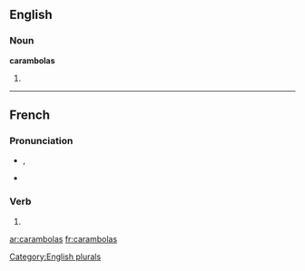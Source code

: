 ==English==

===Noun===
'''carambolas'''

# {{plural of|[[carambola]]}}

[[Category:English plurals]]

----

==French==

===Pronunciation===
* {{IPA|lang=fr|/ka.ʁɑ̃.bɔ.la/}}, {{X-SAMPA|/ka.RA~.bO.la/|lang=fr}}
* {{homophones|carambola|carambolât}}

===Verb===
{{fr-verb-form}}

# {{conjugation of|caramboler||2|s|[[past historic]]|lang=fr}}

[[ar:carambolas]]
[[fr:carambolas]]